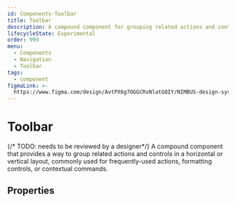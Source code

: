 ```yaml
---
id: Components-Toolbar
title: Toolbar
description: A compound component for grouping related actions and controls in horizontal or vertical layouts.
lifecycleState: Experimental
order: 999
menu:
  - Components
  - Navigation
  - Toolbar
tags:
  - component
figmaLink: >-
  https://www.figma.com/design/AvtPX6g7OGGCRvNlatGOIY/NIMBUS-design-system?node-id=346-2569
---
```


# Toolbar

{/* TODO: needs to be reviewed by a designer*/}
A compound component that provides a way to group related actions and controls in a horizontal or vertical layout, commonly used for frequently-used actions, formatting controls, or contextual commands.

## Properties

<GroupedPropsTable componentName="Toolbar" />
